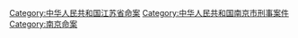[[Category:中华人民共和国江苏省命案|Category:中华人民共和国江苏省命案]]
[[Category:中华人民共和国南京市刑事案件|Category:中华人民共和国南京市刑事案件]]
[[Category:南京命案|Category:南京命案]]